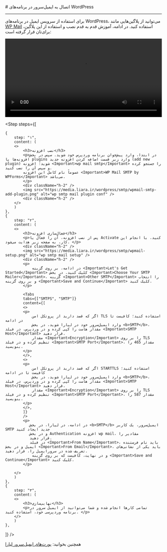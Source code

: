 

<Layout>
<Head>
<title>مستندات اتصال به ایمیل سرور در WordPress - لیارا</title>
<meta property="og:title" content="مستندات خدمات رایانش ابری لیارا" />
<meta property="og:description" content="مستندات اتصال به ایمیل سرور در WordPress"  />
</Head>
# اتصال به ایمیل‌سرور در برنامه‌های WordPress
<hr className="mb-2" />

برای استفاده از سرویس ایمیل در برنامه‌های WordPress، می‌توانید از 
پلاگین‌هایی مانند <a href="https://wordpress.org/plugins/wp-mail-smtp/" className="text-[#2196f3] "><Important>WP Mail</Important></a> استفاده کنید.
در ادامه، آموزش قدم به قدم نصب و استفاده از این پلاگین، برای‌تان قرار گرفته است: 

<div className="h-2" />

  <video
  src="https://media.liara.ir/wordpress/smtp/wp-mail-wordpress-email-server.mp4"
  controls="controls"
  className="block w-full"
  width="100%"
  />

<div className="h-2" />

<Step  steps={[

    {
        step: "۱",
        content: (
        <>
            <h3>نصب افزونه</h3>   
            <p>در ابتدا، وارد پیش‌خوان برنامه وردپرس خود شوید. سپس در بخش افزونه‌ها یا plugins وارد زیر قسمت اضافه کردن افزونه جدید (add new plugin) شوید؛ افزونه <Important>wp mail smtp</Important> را جستجو کرده و سپس آن را نصب کنید. 
            عموماً نام کامل این افزونه <Important>WP Mail SMTP by WPForms</Important> می‌باشد.
            </p>
            <div className="h-2" />
            <img src="https://media.liara.ir/wordpress/smtp/wpmail-smtp-add-plugin.png" alt="wp smtp mail plugin conf" />
            <div className="h-2" />
        </>
        )
    },
    {
        step: "۲",
        content: (
        <>
            <h3>فعال‌سازی افزونه</h3>   
            <p>پس از نصب افزونه، آن را فعال یا Activate کنید. با انجام این کار، به صفحه زیر هدایت می‌شود. </p>
            <div className="h-2" />
            <img src="https://media.liara.ir/wordpress/smtp/wpmail-setup.png" alt="wp smtp mail setup" />
            <div className="h-2" />
            <p>
                در ادامه، بر روی گزینه <Important>Let's Get Started</Important> کلیک کنید. در بخش <Important>Choose Your SMTP Mailer</Important>، گزینه <Important>Other SMTP</Important> را انتخاب و بر روی گزینه <Important>Save and Continue</Important> کلیک کنید.
            </p>
            
            <Tabs 
            tabs={["SMTPS", "SMTP"]} 
            content={[
            <>
            <p>
                اگر که قصد دارید از پروتکل امن TLS استفاده کنید؛ کافیست تا در ادامه 
                وارد ایمیل‌سرور خود در لیارا شوید، در بخش <b>SMTP</b>، مقدار هاست را کپی کرده و در وردپرس، در فیلد <Important>SMTP Host</Important> قرار دهید. 
                مقدار <Important>Encryption</Important> را بر روی TLS تنظیم کرده و در فیلد <Important>SMTP Port</Important>، مقدار 465 را بنویسید. 
            </p>
            </>,
            <>
            <p>
                اگر که قصد دارید از پروتکل امن STARTTLS استفاده کنید؛ کافیست تا در ادامه 
                وارد ایمیل‌سرور خود در لیارا شوید، در بخش <b>SMTP</b>، مقدار هاست را کپی کرده و در وردپرس، در فیلد <Important>SMTP Host</Important> قرار دهید. 
                مقدار <Important>Encryption</Important> را بر روی TLS تنظیم کرده و در فیلد <Important>SMTP Port</Important>، مقدار 587 را بنویسید. 
            </p>
            </>,
            ]}
            />
            <p>
               در ادامه، در لیارا، در بخش <b>SMTP</b> ایمیل‌سرور، یک کاربر SMTP جدید ایجاد کنید 
               و در بخش Authentication افزونه wp mail، مقادیر را 
               قرار دهید. 
               در فیلد <Important>From Name</Important>، باید نام فرستنده ایمیل و در بخش <Important>From Email</Important>، باید یکی از نشانی‌های تعریف شده در سرورایمیل را، قرار دهید.
                و در نهایت، کافیست که بر روی گزینه <Important>Save and Continue</Important> کلیک کنید.    
            </p> 

        </>
        )
    },
    {
        step: "۳",
        content: (
        <>
            <h3>نهایی‌سازی</h3>   
            <p>تمامی کارها انجام شده و شما می‌توانید از ایمیل سرور در برنامه وردپرسی خود، استفاده کنید. </p>
        </>
        )
    },
]}
/>

<Alert variant="success">
<p>
همچنین بخوانید: <a href="/email-server/details/ports/" className="text-[#2196f3]">پورت‌های ایمیل‌سرور لیارا</a>
</p>
</Alert>

</Layout>